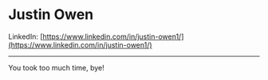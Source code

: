 
# Justin Owen

LinkedIn: [https://www.linkedin.com/in/justin-owen1/](https://www.linkedin.com/in/justin-owen1/)

---

You took too much time, bye!